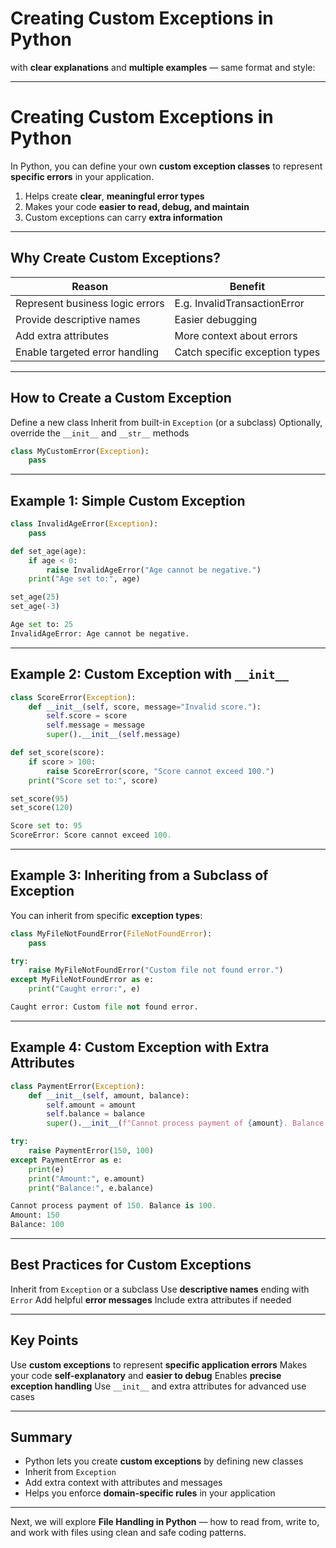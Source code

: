 # Creating Custom Exceptions in Python

with **clear explanations** and **multiple examples** — same format and style:

---

# Creating Custom Exceptions in Python

In Python, you can define your own **custom exception classes** to represent **specific errors** in your application.

1. Helps create **clear**, **meaningful error types**
2. Makes your code **easier to read, debug, and maintain**
3. Custom exceptions can carry **extra information**

---

## Why Create Custom Exceptions?

| Reason                          | Benefit                        |
| ------------------------------- | ------------------------------ |
| Represent business logic errors | E.g. InvalidTransactionError   |
| Provide descriptive names       | Easier debugging               |
| Add extra attributes            | More context about errors      |
| Enable targeted error handling  | Catch specific exception types |

---

## How to Create a Custom Exception

Define a new class
Inherit from built-in `Exception` (or a subclass)
Optionally, override the `__init__` and `__str__` methods

```python filename="custom_exception_syntax.py" {2, 3}
class MyCustomError(Exception):
    pass
```

---

## Example 1: Simple Custom Exception

```python filename="example1_simple_custom.py" {2, 3, 4, 5, 6, 7, 8, 9}
class InvalidAgeError(Exception):
    pass

def set_age(age):
    if age < 0:
        raise InvalidAgeError("Age cannot be negative.")
    print("Age set to:", age)

set_age(25)
set_age(-3)
```

```python filename="output.txt"
Age set to: 25
InvalidAgeError: Age cannot be negative.
```

---

## Example 2: Custom Exception with `__init__`

```python filename="example2_custom_init.py" {2, 3, 4, 5, 6, 7, 8, 9, 10, 11}
class ScoreError(Exception):
    def __init__(self, score, message="Invalid score."):
        self.score = score
        self.message = message
        super().__init__(self.message)

def set_score(score):
    if score > 100:
        raise ScoreError(score, "Score cannot exceed 100.")
    print("Score set to:", score)

set_score(95)
set_score(120)
```

```python filename="output.txt"
Score set to: 95
ScoreError: Score cannot exceed 100.
```

---

## Example 3: Inheriting from a Subclass of Exception

You can inherit from specific **exception types**:

```python filename="example3_custom_subclass.py" {2, 3, 4, 5, 6, 7, 8, 9}
class MyFileNotFoundError(FileNotFoundError):
    pass

try:
    raise MyFileNotFoundError("Custom file not found error.")
except MyFileNotFoundError as e:
    print("Caught error:", e)
```

```python filename="output.txt"
Caught error: Custom file not found error.
```

---

## Example 4: Custom Exception with Extra Attributes

```python filename="example4_custom_attributes.py" {2, 3, 4, 5, 6, 7, 8, 9, 10, 11, 12}
class PaymentError(Exception):
    def __init__(self, amount, balance):
        self.amount = amount
        self.balance = balance
        super().__init__(f"Cannot process payment of {amount}. Balance is {balance}.")

try:
    raise PaymentError(150, 100)
except PaymentError as e:
    print(e)
    print("Amount:", e.amount)
    print("Balance:", e.balance)
```

```python filename="output.txt"
Cannot process payment of 150. Balance is 100.
Amount: 150
Balance: 100
```

---

## Best Practices for Custom Exceptions

Inherit from `Exception` or a subclass
Use **descriptive names** ending with `Error`
Add helpful **error messages**
Include extra attributes if needed

---

## Key Points

Use **custom exceptions** to represent **specific application errors**
Makes your code **self-explanatory** and **easier to debug**
Enables **precise exception handling**
Use `__init__` and extra attributes for advanced use cases

---

## Summary

- Python lets you create **custom exceptions** by defining new classes
- Inherit from `Exception`
- Add extra context with attributes and messages
- Helps you enforce **domain-specific rules** in your application

---

Next, we will explore **File Handling in Python** — how to read from, write to, and work with files using clean and safe coding patterns.
